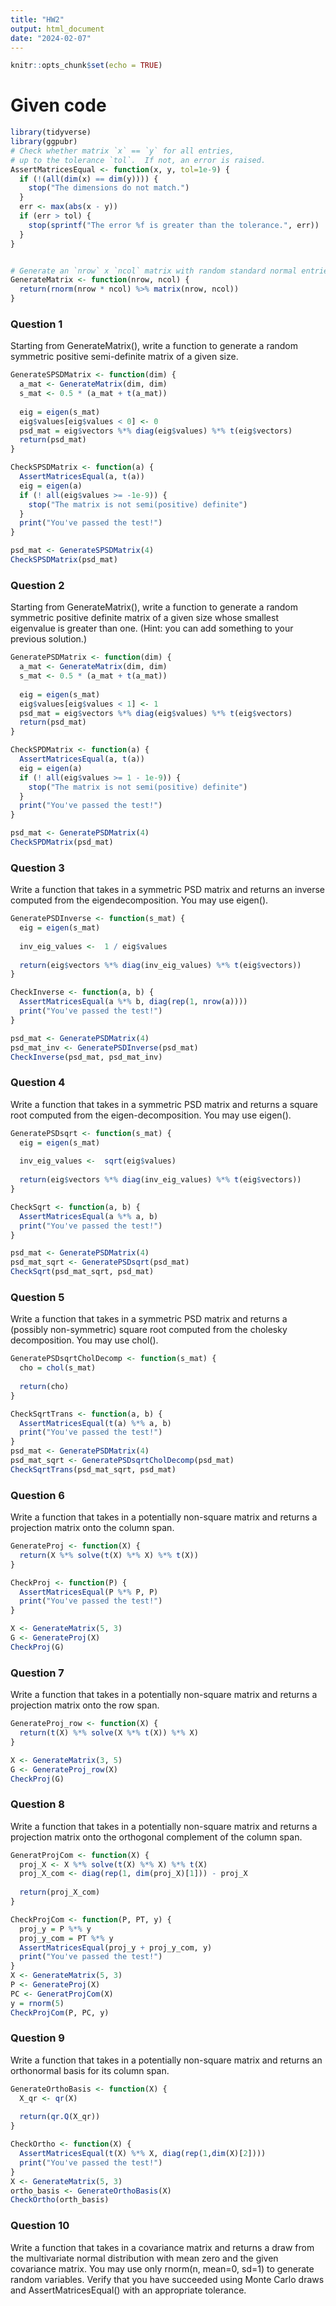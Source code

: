 ```yaml
---
title: "HW2"
output: html_document
date: "2024-02-07"
---
```


```r
knitr::opts_chunk$set(echo = TRUE)
```

# Given code
```r
library(tidyverse)
library(ggpubr)
# Check whether matrix `x` == `y` for all entries,
# up to the tolerance `tol`.  If not, an error is raised.
AssertMatricesEqual <- function(x, y, tol=1e-9) {
  if (!(all(dim(x) == dim(y)))) {
    stop("The dimensions do not match.")
  }
  err <- max(abs(x - y))
  if (err > tol) {
    stop(sprintf("The error %f is greater than the tolerance.", err))
  }
}


# Generate an `nrow` x `ncol` matrix with random standard normal entries.
GenerateMatrix <- function(nrow, ncol) {
  return(rnorm(nrow * ncol) %>% matrix(nrow, ncol))
}
```

### Question 1
Starting from GenerateMatrix(), write a function to generate a random symmetric positive semi-definite matrix of a given size.
```r
GenerateSPSDMatrix <- function(dim) {
  a_mat <- GenerateMatrix(dim, dim)
  s_mat <- 0.5 * (a_mat + t(a_mat))
  
  eig = eigen(s_mat)
  eig$values[eig$values < 0] <- 0
  psd_mat = eig$vectors %*% diag(eig$values) %*% t(eig$vectors)
  return(psd_mat)
}

CheckSPSDMatrix <- function(a) {
  AssertMatricesEqual(a, t(a))
  eig = eigen(a)
  if (! all(eig$values >= -1e-9)) {
    stop("The matrix is not semi(positive) definite")
  }
  print("You've passed the test!")
}

psd_mat <- GenerateSPSDMatrix(4)
CheckSPSDMatrix(psd_mat)
```

### Question 2
Starting from GenerateMatrix(), write a function to generate a random symmetric positive definite matrix of a given size whose smallest eigenvalue is greater than one. (Hint: you can add something to your previous solution.)
```r
GeneratePSDMatrix <- function(dim) {
  a_mat <- GenerateMatrix(dim, dim)
  s_mat <- 0.5 * (a_mat + t(a_mat))
  
  eig = eigen(s_mat)
  eig$values[eig$values < 1] <- 1
  psd_mat = eig$vectors %*% diag(eig$values) %*% t(eig$vectors)
  return(psd_mat)
}

CheckSPDMatrix <- function(a) {
  AssertMatricesEqual(a, t(a))
  eig = eigen(a)
  if (! all(eig$values >= 1 - 1e-9)) {
    stop("The matrix is not semi(positive) definite")
  }
  print("You've passed the test!")
}

psd_mat <- GeneratePSDMatrix(4)
CheckSPDMatrix(psd_mat)
```

### Question 3
Write a function that takes in a symmetric PSD matrix and returns an inverse computed from the eigendecomposition. You may use eigen().
```r
GeneratePSDInverse <- function(s_mat) {
  eig = eigen(s_mat)
  
  inv_eig_values <-  1 / eig$values
  
  return(eig$vectors %*% diag(inv_eig_values) %*% t(eig$vectors))
}

CheckInverse <- function(a, b) {
  AssertMatricesEqual(a %*% b, diag(rep(1, nrow(a))))
  print("You've passed the test!")
}

psd_mat <- GeneratePSDMatrix(4)
psd_mat_inv <- GeneratePSDInverse(psd_mat)
CheckInverse(psd_mat, psd_mat_inv)
```

### Question 4
Write a function that takes in a symmetric PSD matrix and returns a square root computed from the eigen-decomposition. You may use eigen().
```r
GeneratePSDsqrt <- function(s_mat) {
  eig = eigen(s_mat)
  
  inv_eig_values <-  sqrt(eig$values)
  
  return(eig$vectors %*% diag(inv_eig_values) %*% t(eig$vectors))
}

CheckSqrt <- function(a, b) {
  AssertMatricesEqual(a %*% a, b)
  print("You've passed the test!")
}

psd_mat <- GeneratePSDMatrix(4)
psd_mat_sqrt <- GeneratePSDsqrt(psd_mat)
CheckSqrt(psd_mat_sqrt, psd_mat)
```

### Question 5
Write a function that takes in a symmetric PSD matrix and returns a (possibly non-symmetric) square root computed from the cholesky decomposition. You may use chol().
```r
GeneratePSDsqrtCholDecomp <- function(s_mat) {
  cho = chol(s_mat)
  
  return(cho)
}

CheckSqrtTrans <- function(a, b) {
  AssertMatricesEqual(t(a) %*% a, b)
  print("You've passed the test!")
}
psd_mat <- GeneratePSDMatrix(4)
psd_mat_sqrt <- GeneratePSDsqrtCholDecomp(psd_mat)
CheckSqrtTrans(psd_mat_sqrt, psd_mat)
```

### Question 6
Write a function that takes in a potentially non-square matrix and returns a projection matrix onto the column span.
```r
GenerateProj <- function(X) {
  return(X %*% solve(t(X) %*% X) %*% t(X))
}

CheckProj <- function(P) {
  AssertMatricesEqual(P %*% P, P)
  print("You've passed the test!")
}

X <- GenerateMatrix(5, 3)
G <- GenerateProj(X)
CheckProj(G)
```

### Question 7
Write a function that takes in a potentially non-square matrix and returns a projection matrix onto the row span.
```r
GenerateProj_row <- function(X) {
  return(t(X) %*% solve(X %*% t(X)) %*% X)
}

X <- GenerateMatrix(3, 5)
G <- GenerateProj_row(X)
CheckProj(G)
```

### Question 8
Write a function that takes in a potentially non-square matrix and returns a projection matrix onto the orthogonal complement of the column span.
```r
GeneratProjCom <- function(X) {
  proj_X <- X %*% solve(t(X) %*% X) %*% t(X)
  proj_X_com <- diag(rep(1, dim(proj_X)[1])) - proj_X
  
  return(proj_X_com)
}

CheckProjCom <- function(P, PT, y) {
  proj_y = P %*% y
  proj_y_com = PT %*% y
  AssertMatricesEqual(proj_y + proj_y_com, y)
  print("You've passed the test!")
}
X <- GenerateMatrix(5, 3)
P <- GenerateProj(X)
PC <- GeneratProjCom(X)
y = rnorm(5)
CheckProjCom(P, PC, y)
```

### Question 9
Write a function that takes in a potentially non-square matrix and returns an orthonormal basis for its column span.
```r
GenerateOrthoBasis <- function(X) {
  X_qr <- qr(X)
  
  return(qr.Q(X_qr))
}

CheckOrtho <- function(X) {
  AssertMatricesEqual(t(X) %*% X, diag(rep(1,dim(X)[2])))
  print("You've passed the test!")
}
X <- GenerateMatrix(5, 3)
ortho_basis <- GenerateOrthoBasis(X)
CheckOrtho(orth_basis)
```

### Question 10
Write a function that takes in a covariance matrix and returns a draw from the multivariate normal distribution with mean zero and the given covariance matrix. You may use only rnorm(n, mean=0, sd=1) to generate random variables. Verify that you have succeeded using Monte Carlo draws and AssertMatricesEqual() with an appropriate tolerance.
```r

```